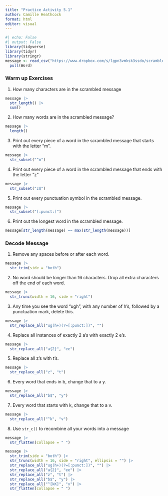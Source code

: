 ```yaml
---
title: "Practice Activity 5.1"
author: Camille Heathcock
format: html
editor: visual
---
```


```r
#| echo: False 
#| output: False
library(tidyverse)
library(tidyr)
library(stringr)
message <- read_csv("https://www.dropbox.com/s/lgpn3vmksk3ssdo/scrambled_message.txt?dl=1") %>% 
  pull(Word)
```

### Warm up Exercises

1.  How many characters are in the scrambled message

```r
message |> 
  str_length() |> 
  sum()
```

2.  How many words are in the scrambled message?

```r
message |> 
  length()
```

3.  Print out every piece of a word in the scrambled message that starts with the letter "m".

```r
message |> 
  str_subset("^m")
```

4.  Print out every piece of a word in the scrambled message that ends with the letter "z"

```r
message |> 
  str_subset("z$")
```

5.  Print out every punctuation symbol in the scrambled message.

```r
message |> 
  str_subset("[:punct:]")
```

6.  Print out the longest word in the scrambled message.

```r
message[str_length(message) == max(str_length(message))]
```

### Decode Message

1.  Remove any spaces before or after each word.

```r
message |> 
  str_trim(side = "both")
```

2.  No word should be longer than 16 characters. Drop all extra characters off the end of each word.

```r
message |>  
  str_trunc(width = 16, side = "right")
```

3.  Any time you see the word "ugh", with any number of h's, followed by a punctuation mark, delete this.

```r
message |> 
  str_replace_all("ug(h+)(?=[:punct:])", "")
```

4.  Replace all instances of exactly 2 a's with exactly 2 e's.

```r
message |> 
  str_replace_all("a{2}", "ee")
```

5.  Replace all z's with t's.

```r
message |> 
  str_replace_all("z", "t")
```

6.  Every word that ends in b, change that to a y.

```r
message |> 
  str_replace_all("b$", "y")
```

7.  Every word that starts with k, change that to a v.

```r
message |> 
  str_replace_all("^k", "v")
```

8.  Use `str_c()` to recombine all your words into a message

```r
message |> 
  str_flatten(collapse = " ")
```

```r
message |> 
  str_trim(side = "both") |> 
  str_trunc(width = 16, side = "right", ellipsis = "") |> 
  str_replace_all("ug(h+)(?=[:punct:])", "") |> 
  str_replace_all("a{2}", "ee") |> 
  str_replace_all("z", "t") |> 
  str_replace_all("b$", "y") |> 
  str_replace_all("^[kK]", "v") |> 
  str_flatten(collapse = " ")
```
